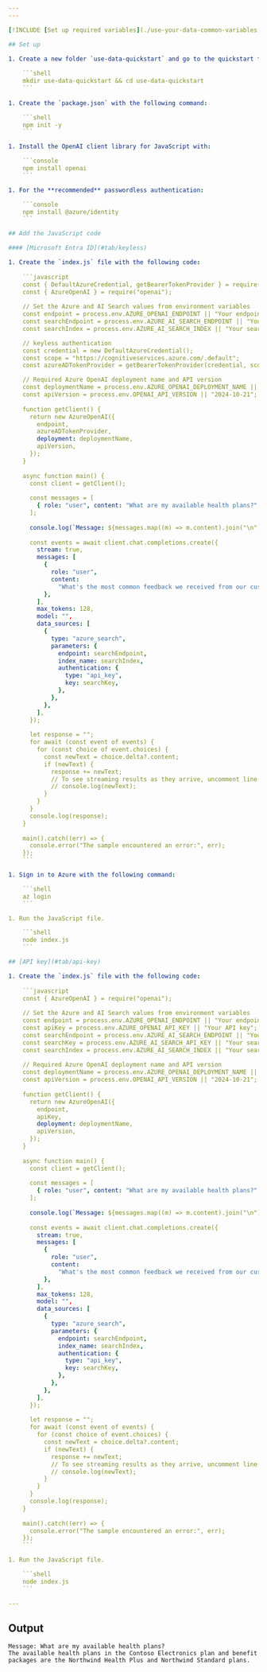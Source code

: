 ```yaml
---
---

[!INCLUDE [Set up required variables](./use-your-data-common-variables)]

## Set up
 
1. Create a new folder `use-data-quickstart` and go to the quickstart folder with the following command:

    ```shell
    mkdir use-data-quickstart && cd use-data-quickstart
    ```
    
1. Create the `package.json` with the following command:

    ```shell
    npm init -y
    ```   

1. Install the OpenAI client library for JavaScript with:

    ```console
    npm install openai
    ```

1. For the **recommended** passwordless authentication:

    ```console
    npm install @azure/identity
    ```

## Add the JavaScript code

#### [Microsoft Entra ID](#tab/keyless)

1. Create the `index.js` file with the following code: 
    
    ```javascript
    const { DefaultAzureCredential, getBearerTokenProvider } = require("@azure/identity");
    const { AzureOpenAI } = require("openai");
    
    // Set the Azure and AI Search values from environment variables
    const endpoint = process.env.AZURE_OPENAI_ENDPOINT || "Your endpoint";
    const searchEndpoint = process.env.AZURE_AI_SEARCH_ENDPOINT || "Your search endpoint";
    const searchIndex = process.env.AZURE_AI_SEARCH_INDEX || "Your search index";

    // keyless authentication    
    const credential = new DefaultAzureCredential();
    const scope = "https://cognitiveservices.azure.com/.default";
    const azureADTokenProvider = getBearerTokenProvider(credential, scope);

    // Required Azure OpenAI deployment name and API version
    const deploymentName = process.env.AZURE_OPENAI_DEPLOYMENT_NAME || "gpt-4";
    const apiVersion = process.env.OPENAI_API_VERSION || "2024-10-21";
    
    function getClient() {
      return new AzureOpenAI({
        endpoint,
        azureADTokenProvider,
        deployment: deploymentName,
        apiVersion,
      });
    }
    
    async function main() {
      const client = getClient();
    
      const messages = [
        { role: "user", content: "What are my available health plans?" },
      ];
    
      console.log(`Message: ${messages.map((m) => m.content).join("\n")}`);
    
      const events = await client.chat.completions.create({
        stream: true,
        messages: [
          {
            role: "user",
            content:
              "What's the most common feedback we received from our customers about the product?",
          },
        ],
        max_tokens: 128,
        model: "",
        data_sources: [
          {
            type: "azure_search",
            parameters: {
              endpoint: searchEndpoint,
              index_name: searchIndex,
              authentication: {
                type: "api_key",
                key: searchKey,
              },
            },
          },
        ],
      });
    
      let response = "";
      for await (const event of events) {
        for (const choice of event.choices) {
          const newText = choice.delta?.content;
          if (newText) {
            response += newText;
            // To see streaming results as they arrive, uncomment line below
            // console.log(newText);
          }
        }
      }
      console.log(response);
    }
    
    main().catch((err) => {
      console.error("The sample encountered an error:", err);
    });
    ```

1. Sign in to Azure with the following command:

    ```shell
    az login
    ```

1. Run the JavaScript file.

    ```shell
    node index.js
    ```

## [API key](#tab/api-key)

1. Create the `index.js` file with the following code: 
    
    ```javascript
    const { AzureOpenAI } = require("openai");
    
    // Set the Azure and AI Search values from environment variables
    const endpoint = process.env.AZURE_OPENAI_ENDPOINT || "Your endpoint";
    const apiKey = process.env.AZURE_OPENAI_API_KEY || "Your API key";
    const searchEndpoint = process.env.AZURE_AI_SEARCH_ENDPOINT || "Your search endpoint";
    const searchKey = process.env.AZURE_AI_SEARCH_API_KEY || "Your search key";
    const searchIndex = process.env.AZURE_AI_SEARCH_INDEX || "Your search index";
    
    // Required Azure OpenAI deployment name and API version
    const deploymentName = process.env.AZURE_OPENAI_DEPLOYMENT_NAME || "gpt-4";
    const apiVersion = process.env.OPENAI_API_VERSION || "2024-10-21";
    
    function getClient() {
      return new AzureOpenAI({
        endpoint,
        apiKey,
        deployment: deploymentName,
        apiVersion,
      });
    }
    
    async function main() {
      const client = getClient();
    
      const messages = [
        { role: "user", content: "What are my available health plans?" },
      ];
    
      console.log(`Message: ${messages.map((m) => m.content).join("\n")}`);
    
      const events = await client.chat.completions.create({
        stream: true,
        messages: [
          {
            role: "user",
            content:
              "What's the most common feedback we received from our customers about the product?",
          },
        ],
        max_tokens: 128,
        model: "",
        data_sources: [
          {
            type: "azure_search",
            parameters: {
              endpoint: searchEndpoint,
              index_name: searchIndex,
              authentication: {
                type: "api_key",
                key: searchKey,
              },
            },
          },
        ],
      });
    
      let response = "";
      for await (const event of events) {
        for (const choice of event.choices) {
          const newText = choice.delta?.content;
          if (newText) {
            response += newText;
            // To see streaming results as they arrive, uncomment line below
            // console.log(newText);
          }
        }
      }
      console.log(response);
    }
    
    main().catch((err) => {
      console.error("The sample encountered an error:", err);
    });
    ```

1. Run the JavaScript file.

    ```shell
    node index.js
    ```

---
```



## Output

```output
Message: What are my available health plans?
The available health plans in the Contoso Electronics plan and benefit packages are the Northwind Health Plus and Northwind Standard plans.

```

